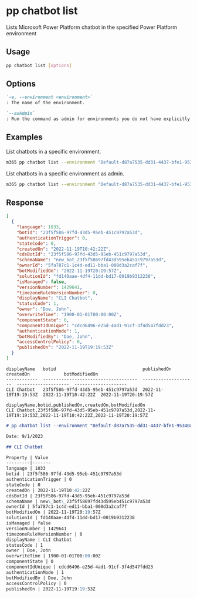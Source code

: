 
# pp chatbot list

Lists Microsoft Power Platform chatbot in the specified Power Platform environment

## Usage

```sh
pp chatbot list [options]
```

## Options

```md definition-list
`-e, --environment <environment>`
: The name of the environment.

`--asAdmin`
: Run the command as admin for environments you do not have explicitly assigned permissions to.
```

<Global />

## Examples

List chatbots in a specific environment.

```sh
m365 pp chatbot list --environment "Default-d87a7535-dd31-4437-bfe1-95340acd55c5"
```

List chatbots in a specific environment as admin.

```sh
m365 pp chatbot list --environment "Default-d87a7535-dd31-4437-bfe1-95340acd55c5" --asAdmin
```

## Response

<Tabs>
  <TabItem value="JSON">

  ```json
  [
    {
      "language": 1033,
      "botid": "23f5f586-97fd-43d5-95eb-451c9797a53d",
      "authenticationTrigger": 0,
      "stateCode": 0,
      "createdOn": "2022-11-19T10:42:22Z",
      "cdsBotId": "23f5f586-97fd-43d5-95eb-451c9797a53d",
      "schemaName": "new_bot_23f5f58697fd43d595eb451c9797a53d",
      "ownerId": "5fa787c1-1c4d-ed11-bba1-000d3a2caf7f",
      "botModifiedOn": "2022-11-19T20:19:57Z",
      "solutionId": "fd140aae-4df4-11dd-bd17-0019b9312238",
      "isManaged": false,
      "versionNumber": 1429641,
      "timezoneRuleVersionNumber": 0,
      "displayName": "CLI Chatbot",
      "statusCode": 1,
      "owner": "Doe, John",
      "overwriteTime": "1900-01-01T00:00:00Z",
      "componentState": 0,
      "componentIdUnique": "cdcd6496-e25d-4ad1-91cf-3f4d547fdd23",
      "authenticationMode": 1,
      "botModifiedBy": "Doe, John",
      "accessControlPolicy": 0,
      "publishedOn": "2022-11-19T19:19:53Z"
    }
  ]
  ```

  </TabItem>
  <TabItem value="Text">

  ```text
  displayName   botid                                 publishedOn           createdOn             botModifiedOn
  ------------  ------------------------------------  --------------------  --------------------  --------------------
  CLI Chatbot   23f5f586-97fd-43d5-95eb-451c9797a53d  2022-11-19T19:19:53Z  2022-11-19T10:42:22Z  2022-11-19T20:19:57Z
  ```

  </TabItem>
  <TabItem value="CSV">

  ```csv
  displayName,botid,publishedOn,createdOn,botModifiedOn
  CLI Chatbot,23f5f586-97fd-43d5-95eb-451c9797a53d,2022-11-19T19:19:53Z,2022-11-19T10:42:22Z,2022-11-19T20:19:57Z
  ```

  </TabItem>
  <TabItem value="Markdown">

  ```md
  # pp chatbot list --environment "Default-d87a7535-dd31-4437-bfe1-95340acd55c5"

  Date: 9/1/2023

  ## CLI Chatbot

  Property | Value
  ---------|-------
  language | 1033
  botid | 23f5f586-97fd-43d5-95eb-451c9797a53d
  authenticationTrigger | 0
  stateCode | 0
  createdOn | 2022-11-19T10:42:22Z
  cdsBotId | 23f5f586-97fd-43d5-95eb-451c9797a53d
  schemaName | new\_bot\_23f5f58697fd43d595eb451c9797a53d
  ownerId | 5fa787c1-1c4d-ed11-bba1-000d3a2caf7f
  botModifiedOn | 2022-11-19T20:19:57Z
  solutionId | fd140aae-4df4-11dd-bd17-0019b9312238
  isManaged | false
  versionNumber | 1429641
  timezoneRuleVersionNumber | 0
  displayName | CLI Chatbot
  statusCode | 1
  owner | Doe, John
  overwriteTime | 1900-01-01T00:00:00Z
  componentState | 0
  componentIdUnique | cdcd6496-e25d-4ad1-91cf-3f4d547fdd23
  authenticationMode | 1
  botModifiedBy | Doe, John
  accessControlPolicy | 0
  publishedOn | 2022-11-19T19:19:53Z
  ```

  </TabItem>
</Tabs>

